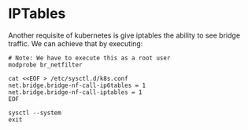 
<SEO title="IPTables" />

# IPTables
Another requisite of kubernetes is give iptables the ability to see bridge traffic. We can achieve that by executing:

```bash{outputLines: 1,3,5-8}{promptUser: root}
# Note: We have to execute this as a root user
modprobe br_netfilter

cat <<EOF > /etc/sysctl.d/k8s.conf
net.bridge.bridge-nf-call-ip6tables = 1
net.bridge.bridge-nf-call-iptables = 1
EOF

sysctl --system
exit
```
